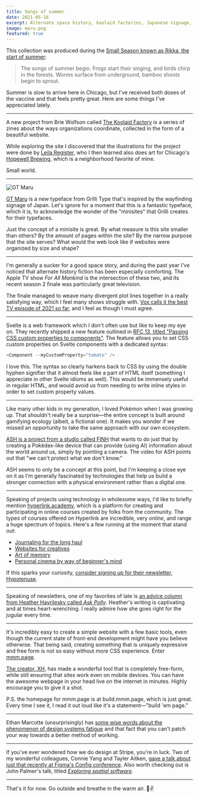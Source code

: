 ```yaml
---
title: Songs of summer
date: 2021-05-16
excerpt: Alternate space history, koolaid factories, Japanese signage, computers for nature, and more.
image: maru.png
featured: true
---
```


This collection was produced during the [Small Season known as Rikka, the start of summer](https://smallseasons.guide): 

> The songs of summer begin. Frogs start their singing, and birds chirp in the forests. Worms surface from underground, bamboo shoots begin to sprout.

Summer is slow to arrive here in Chicago, but I've received both doses of the vaccine and that feels pretty great. Here are some things I've appreciated lately.

<hr className='break' />

A new project from Brie Wolfson called [The Koolaid Factory](https://koolaidfactory.com) is a series of zines about the ways organizations coordinate, collected in the form of a beautiful website. 

While exploring the site I discovered that the illustrations for the project were done by [Leila Register](https://leilaregister.com), who I then learned also does art for Chicago's [Hopewell Brewing](https://www.hopewellbrewing.com), which is a neighborhood favorite of mine. 

Small world. 

<hr className='break' />

![GT Maru](maru.png)

[GT Maru](https://gt-maru.com) is a new typeface from Grilli Type that's inspired by the wayfinding signage of Japan. Let's ignore for a moment that this is a fantastic typeface, which it is, to acknowledge the wonder of the "minisites" that Grilli creates for their typefaces. 

Just the concept of a minisite is great. By what measure is this site smaller than others? By the amount of pages within the site? By the narrow purpose that the site serves? What would the web look like if websites were organized by size and shape?

<hr className='break' />

I'm generally a sucker for a good space story, and during the past year I've noticed that alternate history fiction has been especially comforting. The Apple TV show _For All Mankind_ is the intersection of these two, and its recent season 2 finale was particularly great television.

The finale managed to weave many divergent plot lines together in a really satisfying way, which I feel many shows struggle with. [Vox calls it the best TV episode of 2021 so far](https://www.vox.com/culture/2021/4/23/22396461/for-all-mankind-season-2-finale-recap-the-grey-review-ron-moore), and I feel as though I must agree.

<hr className='break' />

Svelte is a web framework which I don't often use but like to keep my eye on. They recently shipped a new feature outlined in [RFC 13, titled "Passing CSS custom properties to components"](https://github.com/sveltejs/svelte/pull/6237). The feature allows you to set CSS custom properties on Svelte components with a dedicated syntax:

```js
<Component --myCustomProperty="tomato" />
```

I love this. The syntax so clearly harkens back to CSS by using the double hyphen signifier that it almost feels like a part of HTML itself (something I appreciate in other Svelte idioms as well). This would be immensely useful in regular HTML, and would avoid us from needing to write inline styles in order to set custom property values.

<hr className='break' />

Like many other kids in my generation, I loved Pokémon when I was growing up. That shouldn't really be a surprise—the entire concept is built around gamifying ecology (albeit, a fictional one). It makes you wonder if we missed an opportunity to take the same approach with our own ecosystem. 

[ASH is a project from a studio called FINH](https://www.finh.cc/ash) that wants to do just that by creating a Pokédex-like device that can provide (using AI) information about the world around us, simply by pointing a camera. The video for ASH points out that "we can't protect what we don't know." 

ASH seems to only be a concept at this point, but I'm keeping a close eye on it as I'm generally fascinated by technologies that help us build a stronger connection with a physical environment rather than a digital one.

<hr className='break' />

Speaking of projects using technology in wholesome ways, I'd like to briefly mention [hyperlink.academy](https://hyperlink.academy), which is a platform for creating and participating in online courses created by folks from the community. The types of courses offered on Hyperlink are incredible, very _online_, and range a huge spectrum of topics. Here's a few running at the moment that stand out:

- [Journaling for the long haul](https://hyperlink.academy/courses/journaling-for-the-long-haul/84/cohorts/137)
- [Websites for creatives](https://hyperlink.academy/courses/websites-for-creatives/66/cohorts/138)
- [Art of memory](https://hyperlink.academy/courses/art-of-memory/122/cohorts/140)
- [Personal cinema by way of beginner's mind](https://hyperlink.academy/courses/personal-cinema-by-way-of-beginners-mind/100/cohorts/141)

If this sparks your curiosity, [consider signing up for their newsletter, Hypotenuse](https://hyperlink.academy/hypotenuse).

<hr className='break' />

Speaking of newsletters, one of my favorites of late is [an advice column from Heather Havrilesky called _Ask Polly_](https://askpolly.substack.com). Heather's writing is captivating and at times heart-wrenching. I really admire how she goes right for the jugular every time.  

<hr className='break' />

It's incredibly easy to create a simple website with a few basic tools, even though the current state of front-end development might have you believe otherwise. That being said, creating something that is uniquely expressive and free form is not so easy without more CSS experience. Enter [mmm.page](https://build.mmm.page).

[The creator, XH](https://twitter.com/xhfloz), has made a wonderful tool that is completely free-form, while still ensuring that sites work even on mobile devices. You can have the awesome webpage in your head live on the internet in minutes. Highly encourage you to give it a shot. 

P.S. the homepage for mmm.page is at build.mmm.page, which is just great. Every time I see it, I read it out loud like it's a statement—"build 'em page."

<hr className='break' />

Ethan Marcotte (unsurprisingly) has [some wise words about the phenomenon of design systems fatigue](https://ethanmarcotte.com/wrote/designish-systems) and that fact that you can't patch your way towards a better method of working.  

<hr className='break' />

If you've ever wondered how we do design at Stripe, you're in luck. Two of my wonderful colleagues, Connie Yang and Tayler Aitken, [gave a talk about just that recently at Figma's Config conference](https://www.youtube.com/watch?v=08TsVjUKH4M). Also worth checking out is John Palmer's talk, titled _[Exploring spatial software](https://www.youtube.com/watch?v=H4LosXgKX4g&list=PLXDU_eVOJTx68R0B8tettMfY6XeItWhV4)_.

<hr className='break' />

That's it for now. Go outside and breathe in the warm air. 🌻✌️